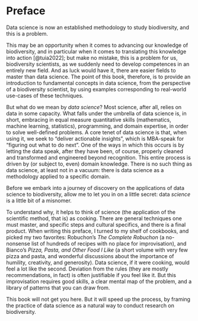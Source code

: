 # Preface {.unnumbered}

Data science is now an established methodology to study biodiversity, and this is a problem.

This may be an opportunity when it comes to advancing our knowledge of biodiversity, and in particular when it comes to translating this knowledge into action [@tuia2022]; but make no mistake, this is a problem for us, biodiversity scientists, as we suddenly need to develop competences in an entirely new field. And as luck would have it, there are easier fields to master than data science. The point of this book, therefore, is to provide an introduction to fundamental concepts in data science, from the perspective of a biodiversity scientist, by using examples corresponding to real-world use-cases of these techniques.

But what do we mean by *data science*? Most science, after all, relies on data in some capacity. What falls under the umbrella of data science is, in short, embracing in equal measure quantitative skills (mathematics, machine learning, statistics), programming, and domain expertise, in order to solve well-defined problems. A core tenet of data science is that, when using it, we seek to "deliver actionable insights", which is MBA-speak for "figuring out what to do next". One of the ways in which this occurs is by letting the data speak, after they have been, of course, properly cleaned and transformed and engineered beyond recognition. This entire process is driven by (or subject to, even) domain knowledge. There is no such thing as data science, at least not in a vacuum: there is data science as a methodology applied to a specific domain.

Before we embark into a journey of discovery on the applications of data science to biodiversity, allow me to let you in on a little secret: data *science* is a little bit of a misnomer.

To understand why, it helps to think of science (the application of the scientific method, that is) as cooking. There are general techniques one must master, and specific steps and cultural specifics, and there is a final product. When writing this preface, I turned to my shelf of cookbooks, and picked my two favorites: Robuchon's *The Complete Robuchon* (a no-nonsense list of hundreds of recipes with no place for improvisation), and Bianco's *Pizza, Pasta, and Other Food I Like* (a short volume with very few pizza and pasta, and wonderful discussions about the importance of humility, creativity, and generosity). Data science, if it were cooking, would feel a lot like the second. Deviation from the rules (they are mostly recommendations, in fact) is often justifiable if you feel like it. But this improvisation requires good skills, a clear mental map of the problem, and a library of patterns that you can draw from.

This book will not get you here. But it will speed up the process, by framing the practice of data science as a natural way to conduct research on biodiversity.